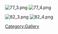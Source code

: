 [[File:77_3.png|left]] [[File:77_4.png|center]]







[[File:82_3.png|left]] [[File:82_4.png|center]]

[[Category:Gallery]]